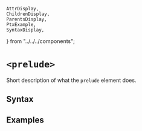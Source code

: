     AttrDisplay,
    ChildrenDisplay,
    ParentsDisplay,
    PtxExample,
    SyntaxDisplay,
} from "../../../components";

# `<prelude>`

Short description of what the `prelude` element does.

## Syntax

<SyntaxDisplay name="prelude" />

## Examples

    